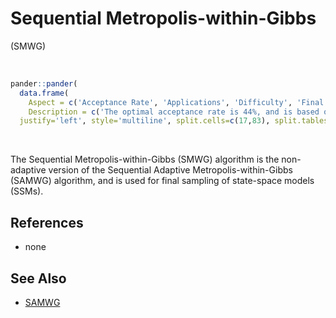 # <a name='smwg'>Sequential Metropolis-within-Gibbs</a>

(<a name='smwg'>SMWG</a>)

<br>
```r
pander::pander(
  data.frame(
    Aspect = c('Acceptance Rate', 'Applications', 'Difficulty', 'Final Algorithm?', 'Proposal'),
    Description = c('The optimal acceptance rate is 44%, and is based on the univariate normality of each marginal posterior distribution. The observed acceptance rate may be suitable in the interval [15%,50%].', 'This algorithm is applicable with state-space models (SSMs), including dynamic linear models (DLMs).','This algorithm is relatively easy for a beginner when the proposal variance has been tuned with the SAMWG algorithm. Otherwise, it may be tedious for the user to tune the proposal variance.','Yes.', 'Componentwise.')),
  justify='left', style='multiline', split.cells=c(17,83), split.tables=Inf)
```

<br>

The Sequential Metropolis-within-Gibbs (SMWG) algorithm is the non-adaptive version of the Sequential Adaptive Metropolis-within-Gibbs (SAMWG) algorithm, and is used for final sampling of state-space models (SSMs).

## References

- none

## See Also

- [SAMWG](#samwg)

